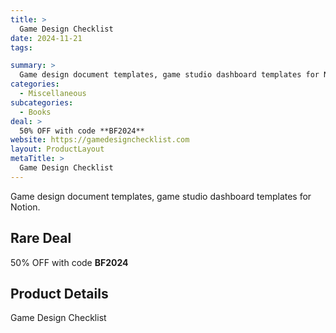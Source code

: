 ```yaml
---
title: >
  Game Design Checklist
date: 2024-11-21
tags:

summary: >
  Game design document templates, game studio dashboard templates for Notion.
categories:
  - Miscellaneous
subcategories:
  - Books
deal: >
  50% OFF with code **BF2024**
website: https://gamedesignchecklist.com
layout: ProductLayout
metaTitle: >
  Game Design Checklist
---
```

Game design document templates, game studio dashboard templates for Notion.

## Rare Deal

50% OFF with code **BF2024**

## Product Details
Game Design Checklist


